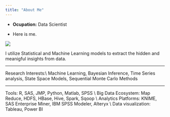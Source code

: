```yaml
---
title: "About Me"
---
```



- __Ocupation:__ Data Scientist

- Here is me. 

![](me.jpg)




I utilize Statistical and Machine Learning models to extract the hidden and meanigful insights from data.

**************
Research Interests:\\ 
Machine Learning, Bayesian Inference, Time Series analysis, State Space Models, Sequential Monte Carlo Methods

**************

Tools: R, SAS, JMP, Python, Matlab, SPSS \\
Big Data Ecosystem: Map Reduce, HDFS, HBase, Hive, Spark, Sqoop \\
Analytics Platforms: KNIME, SAS Enterprise Miner, IBM SPSS Modeler, Alteryx \\
Data visualization: Tableau, Power BI






